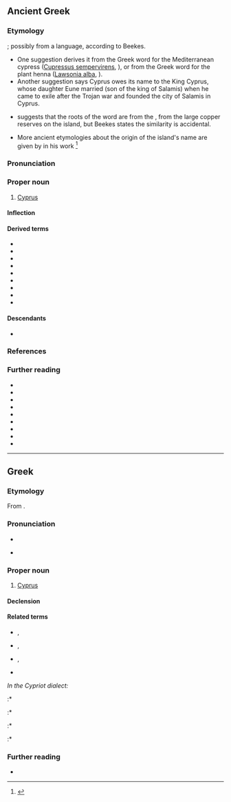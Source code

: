 {{also|κύπρος}}
==Ancient Greek==
{{wikipedia|Cyprus}}

===Etymology===
{{unk|grc}}; possibly from a {{bor|grc|pregrc}} language, according to Beekes.
* One suggestion derives it from the Greek word for the Mediterranean cypress ([[Cupressus sempervirens]], {{m|grc|κυπάρισσος|tr=-}}), or from the Greek word for the plant henna ([[Lawsonia|Lawsonia alba]], {{m|grc|κύπρος|tr=-}}).
* Another suggestion says Cyprus owes its name to the King Cyprus, whose daughter Eune married {{w|Teucer}} (son of {{w|Telamon}} the king of Salamis) when he came to exile after the Trojan war and founded the city of Salamis in Cyprus.
* {{w|Georges Dossin}} suggests that the roots of the word are from the {{der|grc|sux|𒌓𒅗𒁇|tr=ud-ka-bar|ts=zabar, kabar|t=bronze, copper|lit=shining, bright, metallic}}, from the large copper reserves on the island, but Beekes states the similarity is accidental.
* More ancient etymologies about the origin of the island's name are given by {{w|Stephanus of Byzantium}} in his work {{lang|grc|Ἐθνικά}}<ref>{{cite-web |title=Ψηφιακή Αρχαία Κυπριακή Γραμματεία |url=http://akg.cyi.ac.cy/el/f45 |accessdate=6 December 2017 |archiveurl=https://web.archive.org/web/20171005082144/http://akg.cyi.ac.cy/el/f45 |archivedate=5 October 2017 }}</ref>

===Pronunciation===
{{grc-IPA|Κῠ́προς}}

===Proper noun===
{{grc-proper noun|Κῠ́προς|Κῠ́πρου|f|second}}

# [[Cyprus]]

====Inflection====
{{grc-decl|Κῠ́προς|ου|form=FS}}

====Derived terms====
* {{l|grc|Κῠ́πρῐος}}
* {{l|grc|κῠ́πρῐος}}
* {{l|grc|κῠπρῐ́ς}}
* {{l|grc|κῠπρογενής}}
* {{l|grc|κῠπρογένεια}}
* {{l|grc|κῠπρογένηα}}
* {{l|grc|κῠπρόθε}}
* {{l|grc|κῠπρόθεν}}
* {{l|grc|κῠ́προνδε}}

====Descendants====
* {{desc|la|cuprum|bor=1}}

===References===
<references/>

===Further reading===
* {{R:grc:Beekes|head=Κύπρος|page=805}}
* {{R:LSJ}}
* {{R:Middle Liddell}}
* {{R:Autenrieth}}
* {{R:Slater}}
* {{R:Strong's|G|2954}}
* {{R:Woodhouse}}
* {{R:BDAG}}
* {{R:Woodhouse|1007}}

{{topics|grc|Islands}}

----

==Greek==

===Etymology===
From {{inh|el|grc|Κύπρος}}.

===Pronunciation===
* {{IPA|el|/ˈci.pɾos/}}
* {{a|Cypriot}} {{IPA|el|/ˈt͡ʃi.pros/}}
{{rfap|el|}}

===Proper noun===
{{el-noun-proper|f}}

# [[Cyprus]]

====Declension====
{{el-nF-ος-2a|Κύπρ}}

====Related terms====
* {{l|el|Κύπριος|g=m|gloss=Cypriot}}, {{l|el|Κυπριώτης|g=m|gloss=Cypriot}}
* {{l|el|Κύπρια|g=f|gloss=female Cypriot}}, {{l|el|Κυπριώτισσα|g=f|gloss=female Cypriot}}
* {{l|el|κυπριακά|gloss=Cypriot dialect|g=n-p}}, {{l|el|κυπριώτικα|gloss=Cypriot dialect|g=n-p}}
* {{l|el|κυπριακός|gloss=Cypriot|pos=adjective}}
''In the Cypriot dialect:''
:* {{l|el|Κυπραίος|g=m|gloss=Cypriot}}
:* {{l|el|Κυπραία|g=f|gloss=female Cypriot}}
:* {{l|el|κυπραίικα|g=n-p|gloss=Cypriot dialect}}
:* {{l|el|κυπραίος|g=m|gloss=Cypriot|pos=adjective}}

===Further reading===
* {{pedialite|lang=el}}

{{topics|el|Countries in Europe|Islands}}